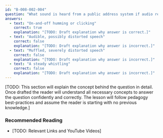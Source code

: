 ```yaml
---
id: "B-008-002-004"
question: "What sound is heard from a public address system if audio rectification of a nearby CW transmission occurs?"
answers:
  - text: "On-and-off humming or clicking"
    correct: true
    explanation: "[TODO: Draft explanation why answer is correct.]"
  - text: "Audible, possibly distorted speech"
    correct: false
    explanation: "[TODO: Draft explanation why answer is incorrect.]"
  - text: "Muffled, severely distorted speech"
    correct: false
    explanation: "[TODO: Draft explanation why answer is incorrect.]"
  - text: "A steady whistling"
    correct: false
    explanation: "[TODO: Draft explanation why answer is incorrect.]"
---
```


[TODO: This section will explain the concept behind the question in detail. Once drafted the reader will understand all necessary concepts to answer the question confidently and correctly. The lesson will follow pedagogy best-practices and assume the reader is starting with no previous knowledge.]

### Recommended Reading

- [TODO: Relevant Links and YouTube Videos]
